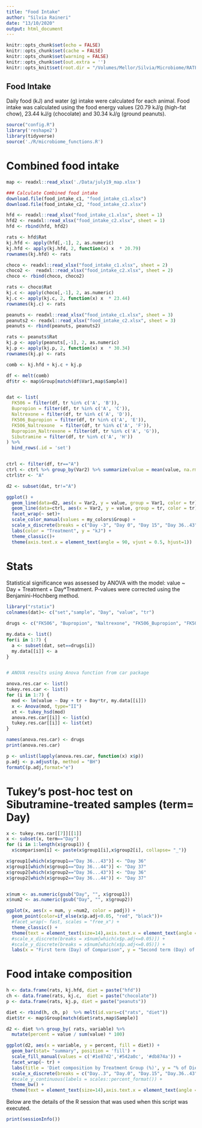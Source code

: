 ```yaml
---
title: "Food Intake"
author: "Silvia Raineri"
date: "13/10/2020"
output: html_document
---
```


```r
knitr::opts_chunk$set(echo = FALSE)
knitr::opts_chunk$set(cache = FALSE)
knitr::opts_chunk$set(warning = FALSE)
knitr::opts_chunk$set(out.extra = '')
knitr::opts_knit$set(root.dir = "/Volumes/Mellor/Silvia/Microbiome/RATFAT04/") # NB substitute with appropriate working directory path
```

## Food Intake

Daily food (kJ) and water (g) intake were calculated for each animal. 
Food intake was calculated using the food energy values (20.79 kJ/g (high-fat chow), 23.44 kJ/g (chocolate) and 30.34 kJ/g (ground peanuts).

```r
source("config.R")
library('reshape2')
library(tidyverse)
source('./R/microbiome_functions.R')
```
# Combined food intake 

```r

map <- readxl::read_xlsx('./Data/july19_map.xlsx')

### Calculate Combined food intake 
download.file(food_intake_c1, "food_intake_c1.xlsx")
download.file(food_intake_c2, "food_intake_c2.xlsx")

hfd <- readxl::read_xlsx("food_intake_c1.xlsx", sheet = 1)
hfd2 <- readxl::read_xlsx("food_intake_c2.xlsx", sheet = 1)
hfd <- rbind(hfd, hfd2)

rats <- hfd$Rat
kj.hfd <- apply(hfd[,-1], 2, as.numeric)
kj.hfd <- apply(kj.hfd, 2, function(x) x  * 20.79)
rownames(kj.hfd) <- rats

choco <- readxl::read_xlsx("food_intake_c1.xlsx", sheet = 2)
choco2 <-  readxl::read_xlsx("food_intake_c2.xlsx", sheet = 2)
choco <- rbind(choco, choco2)

rats <- choco$Rat
kj.c <- apply(choco[,-1], 2, as.numeric)
kj.c <- apply(kj.c, 2, function(x) x  * 23.44)
rownames(kj.c) <- rats

peanuts <- readxl::read_xlsx("food_intake_c1.xlsx", sheet = 3)
peanuts2 <- readxl::read_xlsx("food_intake_c2.xlsx", sheet = 3)
peanuts <- rbind(peanuts, peanuts2)

rats <- peanuts$Rat
kj.p <- apply(peanuts[,-1], 2, as.numeric)
kj.p <- apply(kj.p, 2, function(x) x  * 30.34)
rownames(kj.p) <- rats

comb <- kj.hfd + kj.c + kj.p
```
```r
df <- melt(comb)
df$tr <- map$Group[match(df$Var1,map$Sample)]


dat <- list(
  FK506 = filter(df, tr %in% c('A', 'B')),
  Bupropion = filter(df, tr %in% c('A', 'C')),
  Naltrexone = filter(df, tr %in% c('A', 'D')),
  FK506_Bupropion = filter(df, tr %in% c('A', 'E')),
  FK506_Naltrexone  = filter(df, tr %in% c('A', 'F')),
  Bupropion_Naltrexone = filter(df, tr %in% c('A', 'G')),
  Sibutramine = filter(df, tr %in% c('A', 'H'))
) %>%
  bind_rows(.id = 'set')


ctrl <- filter(df, tr=="A")
ctrl <- ctrl %>% group_by(Var2) %>% summarize(value = mean(value, na.rm = T))
ctrl$tr <- "A"

d2 <- subset(dat, tr!="A")

ggplot() +
  geom_line(data=d2, aes(x = Var2, y = value, group = Var1, color = tr)) +
  geom_line(data=ctrl, aes(x = Var2, y = value, group = tr, color = tr), stat="summary", size = 1) +
  facet_wrap(~ set)+
  scale_color_manual(values = my_colors$Group) +
  scale_x_discrete(breaks = c("Day -3", "Day 0", "Day 15", "Day 36..43", "Day 42")) +
  labs(color = "Treatment", y = "kJ") +
  theme_classic()+
  theme(axis.text.x = element_text(angle = 90, vjust = 0.5, hjust=1))


```

# Stats
Statistical significance was assessed by ANOVA with the model: value ~ Day + Treatment + Day*Treatment. P-values were corrected using the Benjamini-Hochberg method.

```r
library("rstatix")
colnames(dat)<- c("set","sample", "Day", "value", "tr")

drugs <- c("FK506", "Bupropion", "Naltrexone", "FK506_Bupropion", "FK506_Naltrexone", "Bupropion_Naltrexone", "Sibutramine")

my.data <- list()
for(i in 1:7) {
  a <- subset(dat, set==drugs[i])
  my.data[[i]] <- a
}


# ANOVA results using Anova function from car package

anova.res.car <- list()
tukey.res.car <- list()
for (i in 1:7) {
  mod <- lm(value ~ Day + tr + Day*tr, my.data[[i]])
  x <- Anova(mod, type="II") 
  xt <- tukey_hsd(mod)
  anova.res.car[[i]] <- list(x)
  tukey.res.car[[i]] <- list(xt)
}

names(anova.res.car) <- drugs
print(anova.res.car)

p <- unlist(lapply(anova.res.car, function(x) x$p))
p.adj <- p.adjust(p, method = "BH")
formatC(p.adj,format="e")
```

# Tukey's post-hoc test on Sibutramine-treated samples (term= Day)
```r
x <- tukey.res.car[[7]][[1]]
x <- subset(x, term=="Day") 
for (i in 1:length(x$group1)) {
  x$comparison[i] <- paste(x$group1[i],x$group2[i], collapse= "_")}

x$group1[which(x$group1=="Day 36...43")] <- "Day 36"
x$group1[which(x$group1=="Day 36...44")] <- "Day 37"
x$group2[which(x$group2=="Day 36...43")] <- "Day 36"
x$group2[which(x$group2=="Day 36...44")] <- "Day 37"


x$num <- as.numeric(gsub("Day", "", x$group1))
x$num2 <- as.numeric(gsub("Day", "", x$group2))

ggplot(x, aes(x = num, y =num2, color = padj)) +
  geom_point(color=if_else(x$p.adj<0.05, "red", "black"))+
  #facet_wrap(~ fast, scales = "free_x") +
  theme_classic() +
  theme(text = element_text(size=14),axis.text.x = element_text(angle = 90, vjust = 0.5, hjust=1)) +
  #scale_x_discrete(breaks = x$num[which(x$p.adj<=0.05)]) +
  #scale_y_discrete(breaks = x$num[which(x$p.adj<=0.05)]) +
  labs(x = "First term (Day) of Comparison", y = "Second term (Day) of comparison")
```

# Food intake composition

```r
h <- data.frame(rats, kj.hfd, diet = paste("hfd"))
ch <- data.frame(rats, kj.c,  diet = paste("chocolate"))
p <- data.frame(rats, kj.p, diet = paste("peanuts"))

diet <- rbind(h, ch, p)  %>% melt(id.vars=c("rats", "diet"))
diet$tr <- map$Group[match(diet$rats,map$Sample)]

d2 <- diet %>% group_by( rats, variable) %>% 
  mutate(percent = value / sum(value) * 100)

ggplot(d2, aes(x = variable, y = percent, fill = diet)) +
  geom_bar(stat= "summary", position = 'fill') + 
  scale_fill_manual(values = c('#1e87d2','#542a0c', '#db874a')) +
  facet_wrap(~ tr) +
  labs(title = 'Diet composition by Treatment Group (%)', y = "% of Diet")+
  scale_x_discrete(breaks = c("Day..3", "Day.0", "Day.15", "Day.36..43", "Day.42")) +
  #scale_y_continuous(labels = scales::percent_format()) +
  theme_bw() +
  theme(text = element_text(size=14),axis.text.x = element_text(angle = 90, vjust = 0.5, hjust=1)) 
```
Below are the details of the R session that was used when this script was executed.

```r
print(sessionInfo())
```